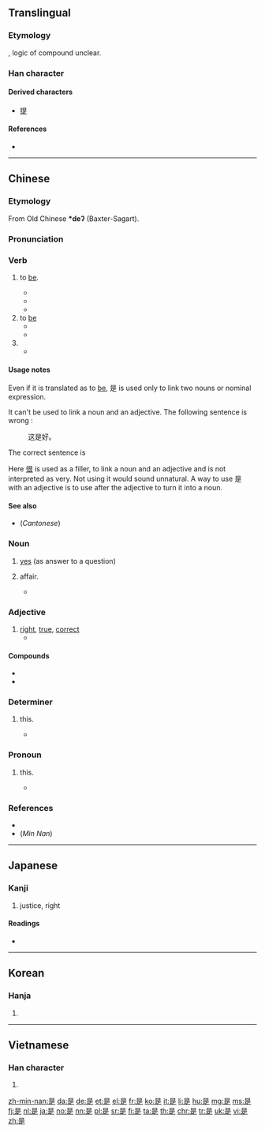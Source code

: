 {{also|昰}}
==Translingual==
{{stroke order|strokes=9}}
{{stroke order|type=animate}}

===Etymology===
{{Han etyl}}
{{Han compound|早|止|ls=ic}}, logic of compound unclear.

===Han character===
{{Han char|rn=72|rad=日|as=05|sn=9|four=60801|canj=AMYO|ids=⿱日⿱一龰}}

====Derived characters====
* [[提]]

====References====
* {{Han ref|kx=0493.260|dkj=13859|dj=0858.060|hdz=21497.050|uh=662F|ud=26159|bh=AC4F|bd=44111}}

----

==Chinese==
{{zh-forms}}

===Etymology===
From Old Chinese '''*deʔ''' (Baxter-Sagart).

===Pronunciation===
{{zh-pron
|m=shì
|c=si6
|h=pfs=shì
|mn=sī
|mc=y
|oc=y
|w=3zr
|ma=zh-shì.ogg
|cat=v,n
}}

===Verb===
{{zh-verb}}

# {{context|Beginning Mandarin|copulative|lang=zh|sort=shi4}} to [[be]].
#* {{zh-usex|泰晤士河 是 ^英國 第二 長 的 河流。|The River Thames '''is''' the second longest river in the UK.}}
#* {{zh-usex|我 '''是''' 老師|I '''am''' a teacher}}
#* {{zh-usex|我 '''是''' 中國人|I '''am''' Chinese.}}
# to [[be]] {{gloss|to occupy a place}}
#* {{zh-usex|到處 都 是|to '''be''' everywhere}}
#* {{zh-usex|房子 前面 是 禾場。|The threshing floor '''is''' in front of the house.}}
# {{non-gloss definition|A syntactic marker for [[emphasis]].}}
#* {{zh-usex|我 是 昨天 買 的 票。|It '''was''' yesterday when I bought the ticket.}}

====Usage notes====
Even if it is translated as to [[be]], 是 is used only to link two nouns or nominal expression.
: {{zh-usex|我 '''是''' 老師|I '''am''' a teacher}}
: {{zh-usex|泰晤士河 是 ^英國 第二 長 的 河流。|The River Thames '''is''' the second longest river in the UK.}}
It can't be used to link a noun and an adjective. The following sentence is wrong :
: 这是好。
The correct sentence is
: {{zh-usex|這 '''很''' 好|This '''is (very)''' good}}
Here [[很]] is used as a filler, to link a noun and an adjective and is not interpreted as very. Not using it would sound unnatural.
A way to use 是 with an adjective is to use {{zh-l|的}} after the adjective to turn it into a noun.
: {{zh-usex|那 只 猫 '''是''' 黑 的|This cat is black (This cat is a black one)}}

====See also====
* (''Cantonese'') {{zh-l|係/系}}

===Noun===
{{zh-noun}}

# [[yes]] (as answer to a question)
# {{lb|zh|archaic}} affair.
#* {{zh-usex|共 商 國 是|to discuss national '''affairs'''}}

===Adjective===
{{zh-adj}}

# [[right]], [[true]], [[correct]]
#* {{zh-usex|你 說 得 '''是'''。|What you said is '''right'''.}}

====Compounds====
* {{zh-l|是否}}
* {{zh-l|是非}}

===Determiner===
{{zh-det}}

# {{lb|zh|archaic}} this.
#* {{zh-usex|是日|this day}}

===Pronoun===
{{zh-pronoun}}

# {{lb|zh|archaic}} this.
#* {{zh-usex|是 可 忍 ， 孰 不 可 忍 ？|If '''this''' can be tolerated, what cannot?}}

===References===
* {{cite web
|url=http://www.mdbg.net/chindict/chindict.php?page=worddict&wdrst=0&wdqb=是
|title=是
|work=MDBG English to Chinese dictionary ( Based on CC-CEDICT )
|language=Mandarin/English
}}
* (''Min Nan'') {{thcwd|5013}}
----

==Japanese==

===Kanji===
{{ja-kanji|grade=c|rs=日05}}

# justice, right

====Readings====
* {{ja-readings|goon=[[ぜ]] (ze)|nanori=[[これ]] (kore), [[すなお]] (sunao), [[ただし]] (tadashi), [[つな]] (tsuna), [[ゆき]] (yuki), [[よし]] (yoshi)|kanon=[[し]] (shi)|kun=[[これ]] (kore), [[この]] (kono), [[ここ]] (koko)}}

----

==Korean==

===Hanja===
{{ko-hanja|hangeul=시|eumhun=바를|rv=|mr=si|y=si}}

# {{defn|lang=ko|sort=日05}}

----

==Vietnamese==

===Han character===
{{vi-hantu|[[thị]]|rs=日05}}

# {{defn|lang=vi|sort=日05}}

[[zh-min-nan:是]]
[[da:是]]
[[de:是]]
[[et:是]]
[[el:是]]
[[fr:是]]
[[ko:是]]
[[it:是]]
[[li:是]]
[[hu:是]]
[[mg:是]]
[[ms:是]]
[[fj:是]]
[[nl:是]]
[[ja:是]]
[[no:是]]
[[nn:是]]
[[pl:是]]
[[sr:是]]
[[fi:是]]
[[ta:是]]
[[th:是]]
[[chr:是]]
[[tr:是]]
[[uk:是]]
[[vi:是]]
[[zh:是]]